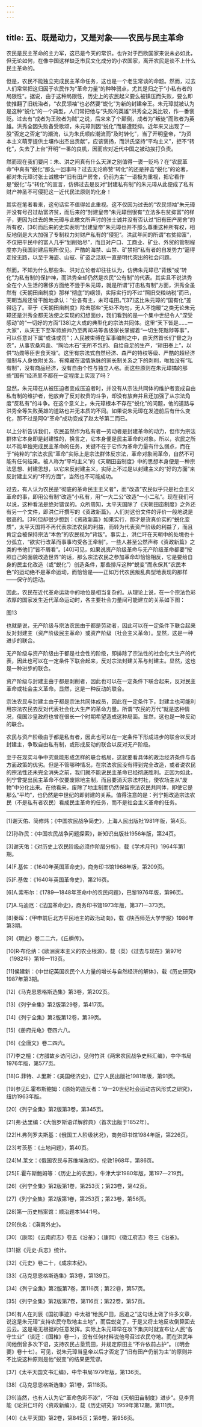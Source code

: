 ```yaml
---
---
---
```

title: 五、既是动力，又是对象——农民与民主革命
---




农民是民主革命的主力军，这已是今天的常识。也许对于西欧国家来说未必如此，但无论如何，在像中国这样缺乏市民文化成分的小农国家，离开农民是谈不上什么民主革命的。

但是，农民不能独立完成民主革命任务，这也是一个老生常谈的命题。然而，过去人们常常把这归因于农民作为“革命力量”的种种弱点，尤其是归之于“小私有者的局限性”。据说，由于这种局限性，历史上的农民起义要么被镇压而失败，要么即使推翻了旧统治者，“农民领袖”也必然要“蜕化”为新的封建帝王。朱元璋就被认为是这种“蜕化”的一个典型，人们常把他与“失败的英雄”洪秀全之类比较，作一番褒贬。过去有“成者为王败者为贼”之说，后来来了个颠倒，成者为“叛徒”而败者为英雄。洪秀全因失败备受歌颂，朱元璋则因“蜕化”而屡遭贬抑。近年来又出现了一股“否定之否定”的潮流，认为朱氏顺应潮流而“及时转化”，当了开明皇帝，“为资本主义萌芽提供土壤作出杰出贡献”，应该褒扬，而洪氏坚持“平均主义”，拒不“转化”，失去了上台“开明”一番的良机，因而应对近代中国之被动挨打负责。

然而现在我们要问：朱、洪之间真有什么天渊之别值得一褒一贬吗？在“农民革命”中真有“蜕化”那么一回事吗？过去无论称赞“转化”的还是抨击“蜕化”的论著，都对朱元璋讨张士诚檄中“旧有田产房舍，仍前为主”一语极为重视，把它看作是“蜕化”与“转化”的宣言，仿佛过去是反对“封建私有制”的朱元璋从此便成了私有财产神圣不可侵犯这一近代民法原则的化身！

其实在笔者看来，这句话实不值得如此重视。这不仅因为过去的“农民领袖”朱元璋并没有号召过劫富济贫，而后来的“封建皇帝”朱元璋倒很有“立法多右贫抑富”的样子，更因为过去的朱元璋与此檄文所声讨的张士诚并没有否认过“旧有田产房舍”的所有权，[36]而后来的史实表明“封建皇帝”朱元璋也并不那么尊重这种所有权，相反地倒是大大加强了专制权力对财产私有的“侵犯”。洪武年间的所谓“右贫抑富”，不仅把平民中的富人几乎“划削殆尽”，而且对户口、工商业、矿业、外贸的管制程度亦为我国封建后期所仅见。严酷的海禁、山禁、矿禁把“私有者的自发势力”逼得走投无路，以至于海盗、山寇、矿盗之活跃一直是明代突出的社会问题。

然而，不知为什么那些朱、洪对立论者却往往认为，仿佛朱元璋已“背叛”或“转化”为私有制的保护神，而洪秀全却仍然是农民“公有制”的代表。其实且不说洪秀全在个人生活的奢侈方面绝不逊于朱元璋，就是所谓“打击私有制”方面，洪秀全虽然有《天朝田亩制度》那样“彻底”的纲领，实际实行的不过“照旧交粮纳税”而已，天朝当局还曾干脆地承认：“业各有主，未可屯田。”[37]这比朱元璋的“国有化”差得远了。至于《天朝田亩制度》除去那些“无处不均匀，无人不饱暖”之类无论朱元璋还是洪秀全都无法使之实现的幻想面纱，我们看到的是一个集中世纪令人“深受感动”的“一切好的方面”[38]之大成的典型化的宗法共同体。这里“天下皆是……一大家”，从天王下至军师旅帅乃至两司马等各级家长掌握着“一切生死黜陟等事”，可以任意对下属“或诛或罚”；人民被束缚在军事编制之中，由天然首长们“督之为农”，从事农桑鸡彘、“陶冶木石”无所不包的、自给自足的生产，“耕田奉上”，以供“功勋等臣世食天禄”。这里有宗法式自然经济、森严的特权等级、严酷的超经济强制与人身依附关系，有掩藏在温情脉脉的家长制关系之下的剥削，唯独没有“私有制”，没有商品经济，没有自由个性与独立人格。而这些原则在朱元璋搞的那些“国有”经济里不都在一定程度上实现了吗？

显然，朱元璋在从被压迫者变成压迫者时，并没有从宗法共同体的维护者变成自由私有制的维护者，他放弃了反对权贵的斗争，却没有放弃并且还加强了从宗法角度“反私有”的斗争。在这个意义上，朱元璋根本不存在“蜕化”的问题，他的道路与洪秀全等失败英雄的道路也并无本质的不同。如果说朱元璋在发迹前后有什么变化，那不过是阿Q“革命”成功变成了赵太爷第二而已。

以上分析告诉我们，农民虽然作为私有者—劳动者是封建革命的动力，但作为宗法群体它本身即是封建性的，换言之，它本身便是民主革命的对象。所以，农民之所以不能单独完成民主革命的任务，关键不在于它作为革命力量有什么弱点，而在于“纯粹的”宗法农民“革命”实际上是宗法群体反宗法，革命对象闹革命，自然不可能有任何结果。被人称为“平均主义”的《天朝田亩制度》中的思想本身便是一种宗法思想、封建思想，以它来反封建主义，实际上不过是以封建主义的“好的方面”来反封建主义的“坏的方面”，当然也不可能成功。

过去，有人认为农民是“彻底的革命民主主义者”，而“改造”农民似乎只是社会主义革命的事，即用公有制“改造”小私有，用“一大二公”改造“一小二私”。现在我们可以说，这种看法是绝对错误的。众所周知，太平天国除了《天朝田亩制度》之外还有另一个文件，即洪仁玕撰写的《资政新篇》。人们对这份文件的评价一般地说是很高的。[39]但却很少想到：《资政新篇》如果实行，那才是货真价实的“蜕化变质”，太平天国将不再代表宗法农民的利益，而转为代表资产阶级的利益了，而且肯定会被保持宗法“本色”的农民视为“背叛”。事实上，洪仁玕在天朝中的处境也十分孤立，“欲实行改革而事事均受各王牵制”。一些人甚至公然声称《资政新篇》之类的书他们“皆不屑看”。[40]可见，如果说资产阶级革命与无产阶级革命都要“按照自己的面貌改造世界”的话，那么宗法农民之参加革命却恰恰相反，它是要给自身的民主化改造（或“蜕化”）创造条件，那些排斥这种“蜕变”而永保其“农民本色”的运动绝不是革命运动，而恰恰是——正如万代农民叛乱典型地表现的那样——保守的运动。

因此，农民在近代革命运动中的地位是相当复杂的。从理论上说，在一个宗法色彩浓厚的国家发生近代革命运动时，各主要社会力量间可能建立的关系如下图：

图13



也就是说，无产阶级与宗法农民由于都是劳动者，因此可以在一定条件下联合起来反对封建主（资产阶级民主革命）或资产阶级（社会主义革命）。显然，这是一种进步的联合。

无产阶级与资产阶级由于都是社会性的阶级，即排除了宗法性的社会化大生产的代表，因此也可以在一定条件下联合起来，反对宗法封建关系与封建主。显然，这也是一种进步的联合。

资产阶级与封建主由于都是剥削者，因此也可以在一定条件下联合起来，反对民主革命或社会主义革命。显然，这是一种反动的联合。

宗法农民与封建主由于都是宗法共同体成员，因此在一定条件下，封建主也可能利用宗法农民去反对代表社会化大生产的革命力量。所谓“农民的万代”就是这种情况，俄国沙皇政府也曾在很长一个时期希望造成这种局面。显然，这也是一种反动的联合。

农民与资产阶级由于都是私有者，因此也可以在一定条件下形成进步的联合以反对封建主，争取自由私有制，或形成反动的联合以反对无产阶级。

至于在现实斗争中究竟能形成怎样的联合格局，这就要看具体的政治经济条件与各方面政策的优劣。但是不管哪种情况，在宗法农民没有得到完全改造，或者说农民的宗法性还未完全消失之前，我们就不能说民主革命已经彻底胜利。正因为如此，列宁曾提出民主革命不仅要废除地主制，而且要消灭宗法村社，使农场主从“废物”中分化出来。在他看来，废除了地主制而仍然保留宗法农民共同体，即使它是那么“平均”，也仍然是中世纪的即封建的关系。值得注意的是：列宁把改造宗法农民（不是私有者农民）看成民主革命的任务，而不是社会主义革命的任务。



* * *



[1]谢天佑、简修炜；《中国农民战争简史》，上海人民出版社1981年版，第4页。

[2]孙祚民：《中国农民战争问题探索》，新知识出版社1956年版，第24页。

[3]谢天佑：《对历史上农民阶级必须作阶层分析》，载《学术月刊》1964年第1期。

[4]F.基佐：《1640年英国革命史》，商务印书馆1968年版，第209页。

[5]F.基佐：《1640年英国革命史》，第216页。

[6]A.索布尔：《1789—1848年革命中的农民问题》，巴黎1976年版，第96页。

[7]A.马迪厄：《法国革命史》，商务印书馆1973年版，第371—373页。

[8]秦晖：《甲申前后北方平民地主的政治动向》，载《陕西师范大学学报》1986年第3期。

[9]《明史》卷二二六，《丘橓传》。

[10]R·布伦纳：《欧洲资本主义的农业根源》，载（英）《过去与现在》第97号（1982年）第16—113页。

[11]侯建新：《中世纪英国农民个人力量的增长与自然经济的解体》，载《历史研究》1987年第3期。

[12]《马克思恩格斯选集》第3卷，第202页。

[13]《列宁全集》第2版第29卷，第417页。

[14]《列宁全集》第2版第12卷，第39页。

[15]《册府元龟》卷四六八。

[16]《全唐文》卷二四六。

[17]李之檀：《方腊故乡访问记》，见何竹淇《两宋农民战争史料汇编》，中华书局1976年版，第577页。

[18]G.菲特、J.里斯：《美国经济史》，辽宁人民出版社1981年版，第91页。

[19]参见E.霍布斯鲍姆：《原始的造反者：19—20世纪社会运动古风形式之研究》，纽约1963年版。

[20]《列宁全集》第2版第3卷，第345页。

[21]弗·达里编：《大俄罗斯语详解辞典》（首次出版于1852年）。

[22]Н.弗列罗夫斯基：《俄国工人阶级状况》，商务印书馆1984年版，第226页。

[23]考茨基：《土地问题》，第40页。

[24]M.莱文：《俄国农民与苏维埃政权》，伦敦1968年，第86页。

[25]E.霍布斯鲍姆等：《历史上的农民》，牛津大学1980年版，第197—219页。

[26]《列宁全集》第2版第1卷，第253页；第23卷，第42页。

[27]《列宁全集》第2版第1卷，第253页；第23卷，第56页。

[28]第一历史档案馆：顺治题本144:1号。

[29]佚名：《滇南外史》。

[30]（康熙）《云南府志》卷五《沿革》；（康熙）《徽江府志》卷三《沿革》。

[31]据《元史·兵志》统计。

[32]《元史》卷二十，《成宗本纪》。

[33]《马克思恩格斯选集》第3卷，第139页。

[34]《列宁全集》第2版第7卷，第116页；第22卷，第57页。

[35]《列宁全集》第2版第7卷，第116页；第22卷，第57页。

[36]有人在刘辰《国初事迹》中太祖“给民户田，后追之”这句话上做了许多文章，说这是朱元璋“支持农民夺取地主土地”，而后蜕变了，于是又将土地反攻倒算回去云云。这是毫无根据的任意发挥。实际上朱元璋早在攻下集庆时就宣布让人民“各守生业”（谈迁：《国榷》卷一），没有任何材料说他号召过农民夺地。而在洪武年间他倒曾多次下诏，支持农民占垦荒田，并规定原田主“不许依前占护”。（《明会要》卷十七）。可见，说朱元璋当皇帝以后才否定了“旧有田产仍前为主”的原则并不比说这种原则是他“蜕变”的结果更荒谬。

[37]《太平天国文书汇编》，中华书局1979年版，第136页。

[38]《马克思恩格斯选集》第1卷，第118页。

[39]当然，也有人认为它“革命色彩不浓”，“不如《天朝田亩制度》进步”。见李竞能《论洪仁玕的〈资政新编〉》，载《历史研究》1959年第12期，第111页。

[40]《太平天国》第2卷，第845页；第6卷，第956页。